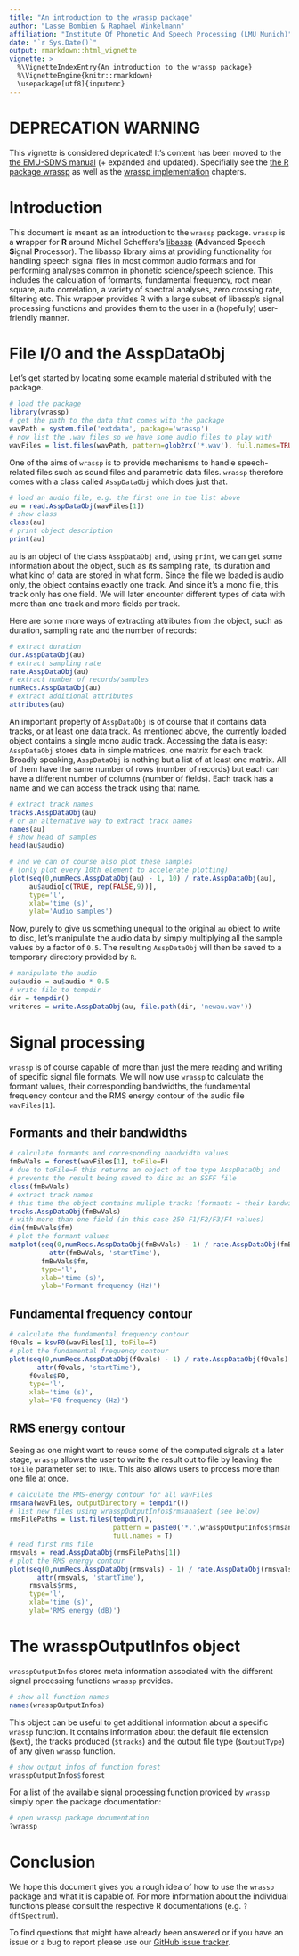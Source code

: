 ```yaml
---
title: "An introduction to the wrassp package"
author: "Lasse Bombien & Raphael Winkelmann"
affiliation: "Institute Of Phonetic And Speech Processing (LMU Munich)"
date: "`r Sys.Date()`"
output: rmarkdown::html_vignette
vignette: >
  %\VignetteIndexEntry{An introduction to the wrassp package}
  %\VignetteEngine{knitr::rmarkdown}
  \usepackage[utf8]{inputenc}
---
```


# DEPRECATION WARNING

This vignette is considered depricated! It's content has been moved to
the [the EMU-SDMS manual](https://ips-lmu.github.io/The-EMU-SDMS-Manual/) (+ expanded and updated). Specifially see
the [the R package wrassp](https://ips-lmu.github.io/The-EMU-SDMS-Manual/chap-wrassp.html) as well as
the [wrassp implementation](https://ips-lmu.github.io/The-EMU-SDMS-Manual/chap-wrassp-impl.html) chapters.

# Introduction

This document is meant as an introduction to the `wrassp`
package. `wrassp` is a **w**rapper for **R** around Michel Scheffers's [libassp](http://libassp.sourceforge.net/)
(**A**dvanced **S**peech **S**ignal **P**rocessor). The libassp library aims at
providing functionality for handling speech signal files in most
common audio formats and for performing analyses common in phonetic
science/speech science. This includes the calculation of formants,
fundamental frequency, root mean square, auto correlation, a variety
of spectral analyses, zero crossing rate, filtering etc. This wrapper
provides R with a large subset of libassp's signal processing
functions and provides them to the user in a (hopefully) user-friendly manner.


# File I/0 and the AsspDataObj

Let's get started by locating some example material distributed with
the package.

```r
# load the package
library(wrassp)
# get the path to the data that comes with the package
wavPath = system.file('extdata', package='wrassp')
# now list the .wav files so we have some audio files to play with
wavFiles = list.files(wavPath, pattern=glob2rx('*.wav'), full.names=TRUE)
```

One of the aims of `wrassp` is to provide mechanisms to handle
speech-related files such as sound files and parametric data
files. `wrassp` therefore comes with a class called
`AsspDataObj` which does just that. 


```r
# load an audio file, e.g. the first one in the list above
au = read.AsspDataObj(wavFiles[1])
# show class
class(au)
# print object description
print(au)
```

`au` is an object of the class `AsspDataObj` and, using `print`,
we can get some information about the object, such as its sampling
rate, its duration and what kind of data are stored in what form. Since
the file we loaded is audio only, the object contains exactly one track.
And since it's a mono file, this track only has one field. We will later
encounter different types of data with more than one track and more 
fields per track.

Here are some more ways of extracting attributes from the object, such as 
duration, sampling rate and the number of records:

```r
# extract duration
dur.AsspDataObj(au)
# extract sampling rate
rate.AsspDataObj(au)
# extract number of records/samples
numRecs.AsspDataObj(au)
# extract additional attributes
attributes(au)
```

An important property of `AsspDataObj` is of course that it
contains data tracks, or at least one data track. As mentioned above,
the currently loaded object contains a single mono audio
track. Accessing the data is easy: `AsspDataObj` stores data in
simple matrices, one matrix for each track. Broadly speaking,
`AsspDataObj` is nothing but a list of at least one matrix. All
of them have the same number of rows (number of records) but each can
have a different number of columns (number of fields). Each track has
a name and we can access the track using that name.

```r
# extract track names
tracks.AsspDataObj(au)
# or an alternative way to extract track names
names(au)
# show head of samples
head(au$audio)

# and we can of course also plot these samples 
# (only plot every 10th element to accelerate plotting)
plot(seq(0,numRecs.AsspDataObj(au) - 1, 10) / rate.AsspDataObj(au), 
     au$audio[c(TRUE, rep(FALSE,9))], 
     type='l', 
     xlab='time (s)', 
     ylab='Audio samples')
```

Now, purely to give us something unequal to the original `au` object to write
to disc, let's manipulate the audio data by simply multiplying 
all the sample values by a factor of `0.5`. The resulting 
`AsspDataObj` will then be saved to a temporary directory provided by `R`.

```r
# manipulate the audio
au$audio = au$audio * 0.5
# write file to tempdir
dir = tempdir()
writeres = write.AsspDataObj(au, file.path(dir, 'newau.wav'))
```

# Signal processing

`wrassp` is of course capable of more than just the mere reading and writing 
of specific signal file formats. We will now use `wrassp` to calculate the formant values,
their corresponding bandwidths, the fundamental frequency contour and 
the RMS energy contour of the audio file `wavFiles[1]`.

## Formants and their bandwidths
```r
# calculate formants and corresponding bandwidth values
fmBwVals = forest(wavFiles[1], toFile=F)
# due to toFile=F this returns an object of the type AsspDataObj and 
# prevents the result being saved to disc as an SSFF file
class(fmBwVals)
# extract track names
# this time the object contains muliple tracks (formants + their bandwidths)
tracks.AsspDataObj(fmBwVals)
# with more than one field (in this case 250 F1/F2/F3/F4 values)
dim(fmBwVals$fm)
# plot the formant values
matplot(seq(0,numRecs.AsspDataObj(fmBwVals) - 1) / rate.AsspDataObj(fmBwVals) + 
          attr(fmBwVals, 'startTime'), 
        fmBwVals$fm, 
        type='l', 
        xlab='time (s)', 
        ylab='Formant frequency (Hz)')
```

## Fundamental frequency contour

```r
# calculate the fundamental frequency contour
f0vals = ksvF0(wavFiles[1], toFile=F)
# plot the fundamental frequency contour
plot(seq(0,numRecs.AsspDataObj(f0vals) - 1) / rate.AsspDataObj(f0vals) +
       attr(f0vals, 'startTime'),
     f0vals$F0, 
     type='l', 
     xlab='time (s)', 
     ylab='F0 frequency (Hz)')
```

## RMS energy contour

Seeing as one might want to reuse some of the computed signals at a later stage, 
`wrassp` allows the user to write the result out to file by leaving the
`toFile` parameter set to `TRUE`. This also allows users to process more than one file at 
once.

```r
# calculate the RMS-energy contour for all wavFiles
rmsana(wavFiles, outputDirectory = tempdir())
# list new files using wrasspOutputInfos$rmsana$ext (see below)
rmsFilePaths = list.files(tempdir(), 
                          pattern = paste0('*.',wrasspOutputInfos$rmsana$ext), 
                          full.names = T)
# read first rms file 
rmsvals = read.AsspDataObj(rmsFilePaths[1])
# plot the RMS energy contour
plot(seq(0,numRecs.AsspDataObj(rmsvals) - 1) / rate.AsspDataObj(rmsvals) +
       attr(rmsvals, 'startTime'), 
     rmsvals$rms, 
     type='l', 
     xlab='time (s)', 
     ylab='RMS energy (dB)')
```


# The wrasspOutputInfos object

`wrasspOutputInfos` stores meta information associated with the different signal 
processing functions `wrassp` provides.

```r
# show all function names
names(wrasspOutputInfos)
```

This object can be useful to get additional information about a specific 
`wrassp` function. It contains information about the default file extension (`$ext`), 
the tracks produced (`$tracks`) and the output file type (`$outputType`) of 
any given `wrassp` function.

```r
# show output infos of function forest
wrasspOutputInfos$forest
```

For a list of the available signal processing function provided by `wrassp` simply 
open the package documentation:

```r
# open wrassp package documentation
?wrassp
```


# Conclusion

We hope this document gives you a rough idea of how to use the `wrassp` package and what 
it is capable of. For more information about the individual functions please consult the
respective R documentations (e.g. `?dftSpectrum`). 

To find questions that might have already been answered or if you have an 
issue or a bug to report please use our [GitHub issue tracker](https://github.com/IPS-LMU/wrassp/issues).
